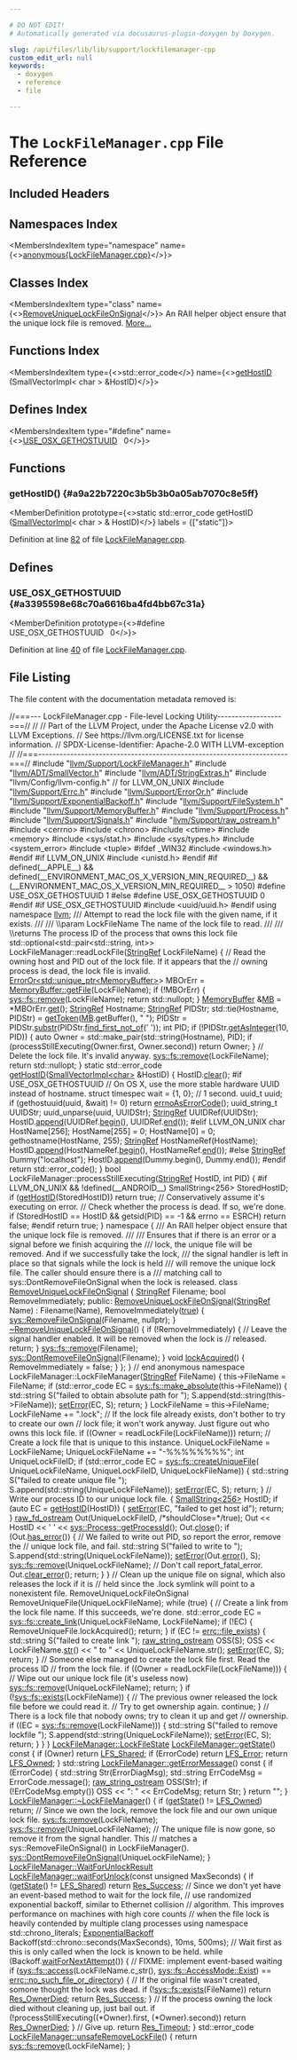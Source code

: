 ```yaml
---

# DO NOT EDIT!
# Automatically generated via docusaurus-plugin-doxygen by Doxygen.

slug: /api/files/lib/lib/support/lockfilemanager-cpp
custom_edit_url: null
keywords:
  - doxygen
  - reference
  - file

---
```





# The `LockFileManager.cpp` File Reference

<DoxygenPage pluginConfig={pluginConfig}>



## Included Headers

<IncludesList>
<IncludesListItem
  filePath="llvm/Support/LockFileManager.h"
  permalink="/docs/api/files/include/include/llvm/include/llvm/support/lockfilemanager-h"
  isLocal="true" />
<IncludesListItem
  filePath="llvm/ADT/SmallVector.h"
  permalink="/docs/api/files/include/include/llvm/include/llvm/adt/smallvector-h"
  isLocal="true" />
<IncludesListItem
  filePath="llvm/ADT/StringExtras.h"
  permalink="/docs/api/files/include/include/llvm/include/llvm/adt/stringextras-h"
  isLocal="true" />
<IncludesListItem
  filePath="llvm/Config/llvm-config.h"
  permalink=""
  isLocal="true" />
<IncludesListItem
  filePath="llvm/Support/Errc.h"
  permalink="/docs/api/files/include/include/llvm/include/llvm/support/errc-h"
  isLocal="true" />
<IncludesListItem
  filePath="llvm/Support/ErrorOr.h"
  permalink="/docs/api/files/include/include/llvm/include/llvm/support/erroror-h"
  isLocal="true" />
<IncludesListItem
  filePath="llvm/Support/ExponentialBackoff.h"
  permalink="/docs/api/files/include/include/llvm/include/llvm/support/exponentialbackoff-h"
  isLocal="true" />
<IncludesListItem
  filePath="llvm/Support/FileSystem.h"
  permalink="/docs/api/files/include/include/llvm/include/llvm/support/filesystem-h"
  isLocal="true" />
<IncludesListItem
  filePath="llvm/Support/MemoryBuffer.h"
  permalink="/docs/api/files/include/include/llvm/include/llvm/support/memorybuffer-h"
  isLocal="true" />
<IncludesListItem
  filePath="llvm/Support/Process.h"
  permalink="/docs/api/files/include/include/llvm/include/llvm/support/process-h"
  isLocal="true" />
<IncludesListItem
  filePath="llvm/Support/Signals.h"
  permalink="/docs/api/files/include/include/llvm/include/llvm/support/signals-h"
  isLocal="true" />
<IncludesListItem
  filePath="llvm/Support/raw_ostream.h"
  permalink="/docs/api/files/include/include/llvm/include/llvm/support/raw-ostream-h"
  isLocal="true" />
<IncludesListItem
  filePath="cerrno"
  permalink=""
  isLocal="false" />
<IncludesListItem
  filePath="chrono"
  permalink=""
  isLocal="false" />
<IncludesListItem
  filePath="ctime"
  permalink=""
  isLocal="false" />
<IncludesListItem
  filePath="memory"
  permalink=""
  isLocal="false" />
<IncludesListItem
  filePath="sys/stat.h"
  permalink=""
  isLocal="false" />
<IncludesListItem
  filePath="sys/types.h"
  permalink=""
  isLocal="false" />
<IncludesListItem
  filePath="system_error"
  permalink=""
  isLocal="false" />
<IncludesListItem
  filePath="tuple"
  permalink=""
  isLocal="false" />
</IncludesList>

## Namespaces Index

<MembersIndex>

<MembersIndexItem
  type="namespace"
  name={<><a href="/docs/api/namespaces/anonymous-lockfilemanager-cpp-">anonymous&#123;LockFileManager.cpp&#125;</a></>}>
</MembersIndexItem>

</MembersIndex>

## Classes Index

<MembersIndex>

<MembersIndexItem
  type="class"
  name={<><a href="/docs/api/classes/anonymous-namespace-lockfilemanager-cpp-/removeuniquelockfileonsignal">RemoveUniqueLockFileOnSignal</a></>}>
An RAII helper object ensure that the unique lock file is removed. <a href="/docs/api/classes/anonymous-namespace-lockfilemanager-cpp-/removeuniquelockfileonsignal/#details">More...</a>
</MembersIndexItem>

</MembersIndex>

## Functions Index

<MembersIndex>

<MembersIndexItem
  type={<>std::error&#95;code</>}
  name={<><a href="#a9a22b7220c3b5b3b0a05ab7070c8e5ff">getHostID</a> (SmallVectorImpl&lt; char &gt; &amp;HostID)</>}>
</MembersIndexItem>

</MembersIndex>

## Defines Index

<MembersIndex>

<MembersIndexItem
  type="#define"
  name={<><a href="#a3395598e68c70a6616ba4fd4bb67c31a">USE&#95;OSX&#95;GETHOSTUUID</a>&nbsp;&nbsp;&nbsp;0</>}>
</MembersIndexItem>

</MembersIndex>


<SectionDefinition>

## Functions

### getHostID() {#a9a22b7220c3b5b3b0a05ab7070c8e5ff}

<MemberDefinition
  prototype={<>static std::error&#95;code getHostID (<a href="/docs/api/classes/llvm/smallvectorimpl">SmallVectorImpl</a>&lt; char &gt; &amp; HostID)</>}
  labels = {["static"]}>

Definition at line <a href="#l00082">82</a> of file <a href="/docs/api/files/lib/lib/support/lockfilemanager-cpp">LockFileManager.cpp</a>.
</MemberDefinition>

</SectionDefinition>

<SectionDefinition>

## Defines

### USE&#95;OSX&#95;GETHOSTUUID {#a3395598e68c70a6616ba4fd4bb67c31a}

<MemberDefinition
  prototype={<>#define USE&#95;OSX&#95;GETHOSTUUID&nbsp;&nbsp;&nbsp;0</>}>

Definition at line <a href="#l00040">40</a> of file <a href="/docs/api/files/lib/lib/support/lockfilemanager-cpp">LockFileManager.cpp</a>.
</MemberDefinition>

</SectionDefinition>

## File Listing

The file content with the documentation metadata removed is:

<ProgramListing>

<Link id="l00001" /><CodeLine lineNumber="1"><span class="doxyHighlightComment">//===--- LockFileManager.cpp - File-level Locking Utility------------------===//</span></CodeLine>
<Link id="l00002" /><CodeLine lineNumber="2"><span class="doxyHighlightComment">//</span></CodeLine>
<Link id="l00003" /><CodeLine lineNumber="3"><span class="doxyHighlightComment">// Part of the LLVM Project, under the Apache License v2.0 with LLVM Exceptions.</span></CodeLine>
<Link id="l00004" /><CodeLine lineNumber="4"><span class="doxyHighlightComment">// See https://llvm.org/LICENSE.txt for license information.</span></CodeLine>
<Link id="l00005" /><CodeLine lineNumber="5"><span class="doxyHighlightComment">// SPDX-License-Identifier: Apache-2.0 WITH LLVM-exception</span></CodeLine>
<Link id="l00006" /><CodeLine lineNumber="6"><span class="doxyHighlightComment">//</span></CodeLine>
<Link id="l00007" /><CodeLine lineNumber="7"><span class="doxyHighlightComment">//===----------------------------------------------------------------------===//</span></CodeLine>
<Link id="l00008" /><CodeLine lineNumber="8"></CodeLine>
<Link id="l00009" /><CodeLine lineNumber="9"><span class="doxyHighlightPreprocessor">#include &quot;<a href="/docs/api/files/include/include/llvm/include/llvm/support/lockfilemanager-h">llvm/Support/LockFileManager.h</a>&quot;</span></CodeLine>
<Link id="l00010" /><CodeLine lineNumber="10"><span class="doxyHighlightPreprocessor">#include &quot;<a href="/docs/api/files/include/include/llvm/include/llvm/adt/smallvector-h">llvm/ADT/SmallVector.h</a>&quot;</span></CodeLine>
<Link id="l00011" /><CodeLine lineNumber="11"><span class="doxyHighlightPreprocessor">#include &quot;<a href="/docs/api/files/include/include/llvm/include/llvm/adt/stringextras-h">llvm/ADT/StringExtras.h</a>&quot;</span></CodeLine>
<Link id="l00012" /><CodeLine lineNumber="12"><span class="doxyHighlightPreprocessor">#include &quot;llvm/Config/llvm-config.h&quot;</span><span class="doxyHighlight"> </span><span class="doxyHighlightComment">// for LLVM&#95;ON&#95;UNIX</span></CodeLine>
<Link id="l00013" /><CodeLine lineNumber="13"><span class="doxyHighlightPreprocessor">#include &quot;<a href="/docs/api/files/include/include/llvm/include/llvm/support/errc-h">llvm/Support/Errc.h</a>&quot;</span></CodeLine>
<Link id="l00014" /><CodeLine lineNumber="14"><span class="doxyHighlightPreprocessor">#include &quot;<a href="/docs/api/files/include/include/llvm/include/llvm/support/erroror-h">llvm/Support/ErrorOr.h</a>&quot;</span></CodeLine>
<Link id="l00015" /><CodeLine lineNumber="15"><span class="doxyHighlightPreprocessor">#include &quot;<a href="/docs/api/files/include/include/llvm/include/llvm/support/exponentialbackoff-h">llvm/Support/ExponentialBackoff.h</a>&quot;</span></CodeLine>
<Link id="l00016" /><CodeLine lineNumber="16"><span class="doxyHighlightPreprocessor">#include &quot;<a href="/docs/api/files/include/include/llvm/include/llvm/support/filesystem-h">llvm/Support/FileSystem.h</a>&quot;</span></CodeLine>
<Link id="l00017" /><CodeLine lineNumber="17"><span class="doxyHighlightPreprocessor">#include &quot;<a href="/docs/api/files/include/include/llvm/include/llvm/support/memorybuffer-h">llvm/Support/MemoryBuffer.h</a>&quot;</span></CodeLine>
<Link id="l00018" /><CodeLine lineNumber="18"><span class="doxyHighlightPreprocessor">#include &quot;<a href="/docs/api/files/include/include/llvm/include/llvm/support/process-h">llvm/Support/Process.h</a>&quot;</span></CodeLine>
<Link id="l00019" /><CodeLine lineNumber="19"><span class="doxyHighlightPreprocessor">#include &quot;<a href="/docs/api/files/include/include/llvm/include/llvm/support/signals-h">llvm/Support/Signals.h</a>&quot;</span></CodeLine>
<Link id="l00020" /><CodeLine lineNumber="20"><span class="doxyHighlightPreprocessor">#include &quot;<a href="/docs/api/files/include/include/llvm/include/llvm/support/raw-ostream-h">llvm/Support/raw&#95;ostream.h</a>&quot;</span></CodeLine>
<Link id="l00021" /><CodeLine lineNumber="21"><span class="doxyHighlightPreprocessor">#include &lt;cerrno&gt;</span></CodeLine>
<Link id="l00022" /><CodeLine lineNumber="22"><span class="doxyHighlightPreprocessor">#include &lt;chrono&gt;</span></CodeLine>
<Link id="l00023" /><CodeLine lineNumber="23"><span class="doxyHighlightPreprocessor">#include &lt;ctime&gt;</span></CodeLine>
<Link id="l00024" /><CodeLine lineNumber="24"><span class="doxyHighlightPreprocessor">#include &lt;memory&gt;</span></CodeLine>
<Link id="l00025" /><CodeLine lineNumber="25"><span class="doxyHighlightPreprocessor">#include &lt;sys/stat.h&gt;</span></CodeLine>
<Link id="l00026" /><CodeLine lineNumber="26"><span class="doxyHighlightPreprocessor">#include &lt;sys/types.h&gt;</span></CodeLine>
<Link id="l00027" /><CodeLine lineNumber="27"><span class="doxyHighlightPreprocessor">#include &lt;system&#95;error&gt;</span></CodeLine>
<Link id="l00028" /><CodeLine lineNumber="28"><span class="doxyHighlightPreprocessor">#include &lt;tuple&gt;</span></CodeLine>
<Link id="l00029" /><CodeLine lineNumber="29"></CodeLine>
<Link id="l00030" /><CodeLine lineNumber="30"><span class="doxyHighlightPreprocessor">#ifdef &#95;WIN32</span></CodeLine>
<Link id="l00031" /><CodeLine lineNumber="31"><span class="doxyHighlightPreprocessor">#include &lt;windows.h&gt;</span></CodeLine>
<Link id="l00032" /><CodeLine lineNumber="32"><span class="doxyHighlightPreprocessor">#endif</span></CodeLine>
<Link id="l00033" /><CodeLine lineNumber="33"><span class="doxyHighlightPreprocessor">#if LLVM&#95;ON&#95;UNIX</span></CodeLine>
<Link id="l00034" /><CodeLine lineNumber="34"><span class="doxyHighlightPreprocessor">#include &lt;unistd.h&gt;</span></CodeLine>
<Link id="l00035" /><CodeLine lineNumber="35"><span class="doxyHighlightPreprocessor">#endif</span></CodeLine>
<Link id="l00036" /><CodeLine lineNumber="36"></CodeLine>
<Link id="l00037" /><CodeLine lineNumber="37"><span class="doxyHighlightPreprocessor">#if defined(&#95;&#95;APPLE&#95;&#95;) &amp;&amp; defined(&#95;&#95;ENVIRONMENT&#95;MAC&#95;OS&#95;X&#95;VERSION&#95;MIN&#95;REQUIRED&#95;&#95;) &amp;&amp; (&#95;&#95;ENVIRONMENT&#95;MAC&#95;OS&#95;X&#95;VERSION&#95;MIN&#95;REQUIRED&#95;&#95; &gt; 1050)</span></CodeLine>
<Link id="l00038" /><CodeLine lineNumber="38"><span class="doxyHighlightPreprocessor">#define USE&#95;OSX&#95;GETHOSTUUID 1</span></CodeLine>
<Link id="l00039" /><CodeLine lineNumber="39"><span class="doxyHighlightPreprocessor">#else</span></CodeLine>
<Link id="l00040" /><CodeLine lineNumber="40" lineLink="#a3395598e68c70a6616ba4fd4bb67c31a"><span class="doxyHighlightPreprocessor">#define USE&#95;OSX&#95;GETHOSTUUID 0</span></CodeLine>
<Link id="l00041" /><CodeLine lineNumber="41"><span class="doxyHighlightPreprocessor">#endif</span></CodeLine>
<Link id="l00042" /><CodeLine lineNumber="42"></CodeLine>
<Link id="l00043" /><CodeLine lineNumber="43"><span class="doxyHighlightPreprocessor">#if USE&#95;OSX&#95;GETHOSTUUID</span></CodeLine>
<Link id="l00044" /><CodeLine lineNumber="44"><span class="doxyHighlightPreprocessor">#include &lt;uuid/uuid.h&gt;</span></CodeLine>
<Link id="l00045" /><CodeLine lineNumber="45"><span class="doxyHighlightPreprocessor">#endif</span></CodeLine>
<Link id="l00046" /><CodeLine lineNumber="46"></CodeLine>
<Link id="l00047" /><CodeLine lineNumber="47"><span class="doxyHighlightKeyword">using namespace </span><span class="doxyHighlight"><a href="/docs/api/namespaces/llvm">llvm</a>;</span></CodeLine>
<Link id="l00048" /><CodeLine lineNumber="48"></CodeLine>
<Link id="l00049" /><CodeLine lineNumber="49"><span class="doxyHighlightComment">/// Attempt to read the lock file with the given name, if it exists.</span></CodeLine>
<Link id="l00050" /><CodeLine lineNumber="50"><span class="doxyHighlightComment">///</span></CodeLine>
<Link id="l00051" /><CodeLine lineNumber="51"><span class="doxyHighlightComment">/// \\param LockFileName The name of the lock file to read.</span></CodeLine>
<Link id="l00052" /><CodeLine lineNumber="52"><span class="doxyHighlightComment">///</span></CodeLine>
<Link id="l00053" /><CodeLine lineNumber="53"><span class="doxyHighlightComment">/// \\returns The process ID of the process that owns this lock file</span></CodeLine>
<Link id="l00054" /><CodeLine lineNumber="54"><span class="doxyHighlight">std::optional&lt;std::pair&lt;std::string, int&gt;&gt;</span></CodeLine>
<Link id="l00055" /><CodeLine lineNumber="55"><span class="doxyHighlight">LockFileManager::readLockFile(<a href="/docs/api/classes/llvm/stringref">StringRef</a> LockFileName) &#123;</span></CodeLine>
<Link id="l00056" /><CodeLine lineNumber="56"><span class="doxyHighlight">  </span><span class="doxyHighlightComment">// Read the owning host and PID out of the lock file. If it appears that the</span></CodeLine>
<Link id="l00057" /><CodeLine lineNumber="57"><span class="doxyHighlight">  </span><span class="doxyHighlightComment">// owning process is dead, the lock file is invalid.</span></CodeLine>
<Link id="l00058" /><CodeLine lineNumber="58"><span class="doxyHighlight">  <a href="/docs/api/classes/llvm/erroror">ErrorOr&lt;std::unique&#95;ptr&lt;MemoryBuffer&gt;</a>&gt; MBOrErr =</span></CodeLine>
<Link id="l00059" /><CodeLine lineNumber="59"><span class="doxyHighlight">      <a href="/docs/api/classes/llvm/memorybuffer/#aa98611beefe78f907beeee7305cc8174">MemoryBuffer::getFile</a>(LockFileName);</span></CodeLine>
<Link id="l00060" /><CodeLine lineNumber="60"><span class="doxyHighlight">  </span><span class="doxyHighlightKeywordFlow">if</span><span class="doxyHighlight"> (!MBOrErr) &#123;</span></CodeLine>
<Link id="l00061" /><CodeLine lineNumber="61"><span class="doxyHighlight">    <a href="/docs/api/namespaces/llvm/sys/fs/#a921e0b01f22f9a37012450f9b5f0ccb7">sys::fs::remove</a>(LockFileName);</span></CodeLine>
<Link id="l00062" /><CodeLine lineNumber="62"><span class="doxyHighlight">    </span><span class="doxyHighlightKeywordFlow">return</span><span class="doxyHighlight"> std::nullopt;</span></CodeLine>
<Link id="l00063" /><CodeLine lineNumber="63"><span class="doxyHighlight">  &#125;</span></CodeLine>
<Link id="l00064" /><CodeLine lineNumber="64"><span class="doxyHighlight">  <a href="/docs/api/classes/llvm/memorybuffer">MemoryBuffer</a> &amp;<a href="/docs/api/classes/mb">MB</a> = &#42;MBOrErr.<a href="/docs/api/classes/llvm/erroror/#a7903f14c3b4fb5b4f9f9fa8b4ee0b4eb">get</a>();</span></CodeLine>
<Link id="l00065" /><CodeLine lineNumber="65"></CodeLine>
<Link id="l00066" /><CodeLine lineNumber="66"><span class="doxyHighlight">  <a href="/docs/api/classes/llvm/stringref">StringRef</a> Hostname;</span></CodeLine>
<Link id="l00067" /><CodeLine lineNumber="67"><span class="doxyHighlight">  <a href="/docs/api/classes/llvm/stringref">StringRef</a> PIDStr;</span></CodeLine>
<Link id="l00068" /><CodeLine lineNumber="68"><span class="doxyHighlight">  std::tie(Hostname, PIDStr) = <a href="/docs/api/namespaces/llvm/#a20237283e8b9e354abec8dc5ab16bd16">getToken</a>(<a href="/docs/api/classes/mb">MB</a>.getBuffer(), </span><span class="doxyHighlightStringLiteral">&quot; &quot;</span><span class="doxyHighlight">);</span></CodeLine>
<Link id="l00069" /><CodeLine lineNumber="69"><span class="doxyHighlight">  PIDStr = PIDStr.<a href="/docs/api/classes/llvm/stringref/#a25f1fd81f2132805676c82ab8ae0c109">substr</a>(PIDStr.<a href="/docs/api/classes/llvm/stringref/#ae851887270f35d2a2670a79b9833d45b">find&#95;first&#95;not&#95;of</a>(</span><span class="doxyHighlightCharLiteral">&#39; &#39;</span><span class="doxyHighlight">));</span></CodeLine>
<Link id="l00070" /><CodeLine lineNumber="70"><span class="doxyHighlight">  </span><span class="doxyHighlightKeywordType">int</span><span class="doxyHighlight"> PID;</span></CodeLine>
<Link id="l00071" /><CodeLine lineNumber="71"><span class="doxyHighlight">  </span><span class="doxyHighlightKeywordFlow">if</span><span class="doxyHighlight"> (!PIDStr.<a href="/docs/api/classes/llvm/stringref/#a1881146f2dcc2ca57c9c5f77f938db9d">getAsInteger</a>(10, PID)) &#123;</span></CodeLine>
<Link id="l00072" /><CodeLine lineNumber="72"><span class="doxyHighlight">    </span><span class="doxyHighlightKeyword">auto</span><span class="doxyHighlight"> Owner = std::make&#95;pair(std::string(Hostname), PID);</span></CodeLine>
<Link id="l00073" /><CodeLine lineNumber="73"><span class="doxyHighlight">    </span><span class="doxyHighlightKeywordFlow">if</span><span class="doxyHighlight"> (processStillExecuting(Owner.first, Owner.second))</span></CodeLine>
<Link id="l00074" /><CodeLine lineNumber="74"><span class="doxyHighlight">      </span><span class="doxyHighlightKeywordFlow">return</span><span class="doxyHighlight"> Owner;</span></CodeLine>
<Link id="l00075" /><CodeLine lineNumber="75"><span class="doxyHighlight">  &#125;</span></CodeLine>
<Link id="l00076" /><CodeLine lineNumber="76"></CodeLine>
<Link id="l00077" /><CodeLine lineNumber="77"><span class="doxyHighlight">  </span><span class="doxyHighlightComment">// Delete the lock file. It&#39;s invalid anyway.</span></CodeLine>
<Link id="l00078" /><CodeLine lineNumber="78"><span class="doxyHighlight">  <a href="/docs/api/namespaces/llvm/sys/fs/#a921e0b01f22f9a37012450f9b5f0ccb7">sys::fs::remove</a>(LockFileName);</span></CodeLine>
<Link id="l00079" /><CodeLine lineNumber="79"><span class="doxyHighlight">  </span><span class="doxyHighlightKeywordFlow">return</span><span class="doxyHighlight"> std::nullopt;</span></CodeLine>
<Link id="l00080" /><CodeLine lineNumber="80"><span class="doxyHighlight">&#125;</span></CodeLine>
<Link id="l00081" /><CodeLine lineNumber="81"></CodeLine>
<Link id="l00082" /><CodeLine lineNumber="82" lineLink="#a9a22b7220c3b5b3b0a05ab7070c8e5ff"><span class="doxyHighlightKeyword">static</span><span class="doxyHighlight"> std::error&#95;code <a href="#a9a22b7220c3b5b3b0a05ab7070c8e5ff">getHostID</a>(<a href="/docs/api/classes/llvm/smallvectorimpl">SmallVectorImpl&lt;char&gt;</a> &amp;HostID) &#123;</span></CodeLine>
<Link id="l00083" /><CodeLine lineNumber="83"><span class="doxyHighlight">  HostID.<a href="/docs/api/classes/llvm/smallvectorimpl/#aac0ea55010b7b1a301e65a0baea057aa">clear</a>();</span></CodeLine>
<Link id="l00084" /><CodeLine lineNumber="84"></CodeLine>
<Link id="l00085" /><CodeLine lineNumber="85"><span class="doxyHighlightPreprocessor">#if USE&#95;OSX&#95;GETHOSTUUID</span></CodeLine>
<Link id="l00086" /><CodeLine lineNumber="86"><span class="doxyHighlight">  </span><span class="doxyHighlightComment">// On OS X, use the more stable hardware UUID instead of hostname.</span></CodeLine>
<Link id="l00087" /><CodeLine lineNumber="87"><span class="doxyHighlight">  </span><span class="doxyHighlightKeyword">struct </span><span class="doxyHighlight">timespec wait = &#123;1, 0&#125;; </span><span class="doxyHighlightComment">// 1 second.</span></CodeLine>
<Link id="l00088" /><CodeLine lineNumber="88"><span class="doxyHighlight">  uuid&#95;t uuid;</span></CodeLine>
<Link id="l00089" /><CodeLine lineNumber="89"><span class="doxyHighlight">  </span><span class="doxyHighlightKeywordFlow">if</span><span class="doxyHighlight"> (gethostuuid(uuid, &amp;wait) != 0)</span></CodeLine>
<Link id="l00090" /><CodeLine lineNumber="90"><span class="doxyHighlight">    </span><span class="doxyHighlightKeywordFlow">return</span><span class="doxyHighlight"> <a href="/docs/api/namespaces/llvm/#ae075c94db10b09d6d5876d32219eaf0d">errnoAsErrorCode</a>();</span></CodeLine>
<Link id="l00091" /><CodeLine lineNumber="91"></CodeLine>
<Link id="l00092" /><CodeLine lineNumber="92"><span class="doxyHighlight">  uuid&#95;string&#95;t UUIDStr;</span></CodeLine>
<Link id="l00093" /><CodeLine lineNumber="93"><span class="doxyHighlight">  uuid&#95;unparse(uuid, UUIDStr);</span></CodeLine>
<Link id="l00094" /><CodeLine lineNumber="94"><span class="doxyHighlight">  <a href="/docs/api/classes/llvm/stringref">StringRef</a> UUIDRef(UUIDStr);</span></CodeLine>
<Link id="l00095" /><CodeLine lineNumber="95"><span class="doxyHighlight">  HostID.<a href="/docs/api/classes/llvm/smallvectorimpl/#a7efd1f0c1206d95e4fe01a9b49a57b82">append</a>(UUIDRef.<a href="/docs/api/classes/llvm/stringref/#a46f643f1eb1939362c7dd79361bcbd0e">begin</a>(), UUIDRef.<a href="/docs/api/classes/llvm/stringref/#a996c7ca3dd6843ba5d55a7c217770270">end</a>());</span></CodeLine>
<Link id="l00096" /><CodeLine lineNumber="96"></CodeLine>
<Link id="l00097" /><CodeLine lineNumber="97"><span class="doxyHighlightPreprocessor">#elif LLVM&#95;ON&#95;UNIX</span></CodeLine>
<Link id="l00098" /><CodeLine lineNumber="98"><span class="doxyHighlight">  </span><span class="doxyHighlightKeywordType">char</span><span class="doxyHighlight"> HostName&#91;256&#93;;</span></CodeLine>
<Link id="l00099" /><CodeLine lineNumber="99"><span class="doxyHighlight">  HostName&#91;255&#93; = 0;</span></CodeLine>
<Link id="l00100" /><CodeLine lineNumber="100"><span class="doxyHighlight">  HostName&#91;0&#93; = 0;</span></CodeLine>
<Link id="l00101" /><CodeLine lineNumber="101"><span class="doxyHighlight">  gethostname(HostName, 255);</span></CodeLine>
<Link id="l00102" /><CodeLine lineNumber="102"><span class="doxyHighlight">  <a href="/docs/api/classes/llvm/stringref">StringRef</a> HostNameRef(HostName);</span></CodeLine>
<Link id="l00103" /><CodeLine lineNumber="103"><span class="doxyHighlight">  HostID.<a href="/docs/api/classes/llvm/smallvectorimpl/#a7efd1f0c1206d95e4fe01a9b49a57b82">append</a>(HostNameRef.<a href="/docs/api/classes/llvm/stringref/#a46f643f1eb1939362c7dd79361bcbd0e">begin</a>(), HostNameRef.<a href="/docs/api/classes/llvm/stringref/#a996c7ca3dd6843ba5d55a7c217770270">end</a>());</span></CodeLine>
<Link id="l00104" /><CodeLine lineNumber="104"></CodeLine>
<Link id="l00105" /><CodeLine lineNumber="105"><span class="doxyHighlightPreprocessor">#else</span></CodeLine>
<Link id="l00106" /><CodeLine lineNumber="106"><span class="doxyHighlight">  <a href="/docs/api/classes/llvm/stringref">StringRef</a> Dummy(</span><span class="doxyHighlightStringLiteral">&quot;localhost&quot;</span><span class="doxyHighlight">);</span></CodeLine>
<Link id="l00107" /><CodeLine lineNumber="107"><span class="doxyHighlight">  HostID.<a href="/docs/api/classes/llvm/smallvectorimpl/#a7efd1f0c1206d95e4fe01a9b49a57b82">append</a>(Dummy.begin(), Dummy.end());</span></CodeLine>
<Link id="l00108" /><CodeLine lineNumber="108"><span class="doxyHighlightPreprocessor">#endif</span></CodeLine>
<Link id="l00109" /><CodeLine lineNumber="109"></CodeLine>
<Link id="l00110" /><CodeLine lineNumber="110"><span class="doxyHighlight">  </span><span class="doxyHighlightKeywordFlow">return</span><span class="doxyHighlight"> std::error&#95;code();</span></CodeLine>
<Link id="l00111" /><CodeLine lineNumber="111"><span class="doxyHighlight">&#125;</span></CodeLine>
<Link id="l00112" /><CodeLine lineNumber="112"></CodeLine>
<Link id="l00113" /><CodeLine lineNumber="113"><span class="doxyHighlightKeywordType">bool</span><span class="doxyHighlight"> LockFileManager::processStillExecuting(<a href="/docs/api/classes/llvm/stringref">StringRef</a> HostID, </span><span class="doxyHighlightKeywordType">int</span><span class="doxyHighlight"> PID) &#123;</span></CodeLine>
<Link id="l00114" /><CodeLine lineNumber="114"><span class="doxyHighlightPreprocessor">#if LLVM&#95;ON&#95;UNIX &amp;&amp; !defined(&#95;&#95;ANDROID&#95;&#95;)</span></CodeLine>
<Link id="l00115" /><CodeLine lineNumber="115"><span class="doxyHighlight">  SmallString&lt;256&gt; StoredHostID;</span></CodeLine>
<Link id="l00116" /><CodeLine lineNumber="116"><span class="doxyHighlight">  </span><span class="doxyHighlightKeywordFlow">if</span><span class="doxyHighlight"> (<a href="#a9a22b7220c3b5b3b0a05ab7070c8e5ff">getHostID</a>(StoredHostID))</span></CodeLine>
<Link id="l00117" /><CodeLine lineNumber="117"><span class="doxyHighlight">    </span><span class="doxyHighlightKeywordFlow">return</span><span class="doxyHighlight"> </span><span class="doxyHighlightKeyword">true</span><span class="doxyHighlight">; </span><span class="doxyHighlightComment">// Conservatively assume it&#39;s executing on error.</span></CodeLine>
<Link id="l00118" /><CodeLine lineNumber="118"></CodeLine>
<Link id="l00119" /><CodeLine lineNumber="119"><span class="doxyHighlight">  </span><span class="doxyHighlightComment">// Check whether the process is dead. If so, we&#39;re done.</span></CodeLine>
<Link id="l00120" /><CodeLine lineNumber="120"><span class="doxyHighlight">  </span><span class="doxyHighlightKeywordFlow">if</span><span class="doxyHighlight"> (StoredHostID == HostID &amp;&amp; getsid(PID) == -1 &amp;&amp; errno == ESRCH)</span></CodeLine>
<Link id="l00121" /><CodeLine lineNumber="121"><span class="doxyHighlight">    </span><span class="doxyHighlightKeywordFlow">return</span><span class="doxyHighlight"> </span><span class="doxyHighlightKeyword">false</span><span class="doxyHighlight">;</span></CodeLine>
<Link id="l00122" /><CodeLine lineNumber="122"><span class="doxyHighlightPreprocessor">#endif</span></CodeLine>
<Link id="l00123" /><CodeLine lineNumber="123"></CodeLine>
<Link id="l00124" /><CodeLine lineNumber="124"><span class="doxyHighlight">  </span><span class="doxyHighlightKeywordFlow">return</span><span class="doxyHighlight"> </span><span class="doxyHighlightKeyword">true</span><span class="doxyHighlight">;</span></CodeLine>
<Link id="l00125" /><CodeLine lineNumber="125"><span class="doxyHighlight">&#125;</span></CodeLine>
<Link id="l00126" /><CodeLine lineNumber="126"></CodeLine>
<Link id="l00127" /><CodeLine lineNumber="127" lineLink="/docs/api/namespaces/anonymous-lockfilemanager-cpp-"><span class="doxyHighlightKeyword">namespace </span><span class="doxyHighlight">&#123;</span></CodeLine>
<Link id="l00128" /><CodeLine lineNumber="128"></CodeLine>
<Link id="l00129" /><CodeLine lineNumber="129"><span class="doxyHighlightComment">/// An RAII helper object ensure that the unique lock file is removed.</span></CodeLine>
<Link id="l00130" /><CodeLine lineNumber="130"><span class="doxyHighlightComment">///</span></CodeLine>
<Link id="l00131" /><CodeLine lineNumber="131"><span class="doxyHighlightComment">/// Ensures that if there is an error or a signal before we finish acquiring the</span></CodeLine>
<Link id="l00132" /><CodeLine lineNumber="132"><span class="doxyHighlightComment">/// lock, the unique file will be removed. And if we successfully take the lock,</span></CodeLine>
<Link id="l00133" /><CodeLine lineNumber="133"><span class="doxyHighlightComment">/// the signal handler is left in place so that signals while the lock is held</span></CodeLine>
<Link id="l00134" /><CodeLine lineNumber="134"><span class="doxyHighlightComment">/// will remove the unique lock file. The caller should ensure there is a</span></CodeLine>
<Link id="l00135" /><CodeLine lineNumber="135"><span class="doxyHighlightComment">/// matching call to sys::DontRemoveFileOnSignal when the lock is released.</span></CodeLine>
<Link id="l00136" /><CodeLine lineNumber="136" lineLink="/docs/api/classes/anonymous-namespace-lockfilemanager-cpp-/removeuniquelockfileonsignal"><span class="doxyHighlightKeyword">class </span><span class="doxyHighlight"><a href="/docs/api/classes/anonymous-namespace-lockfilemanager-cpp-/removeuniquelockfileonsignal/#a2808d6ab8eaca1641b199df415589d0c">RemoveUniqueLockFileOnSignal</a> &#123;</span></CodeLine>
<Link id="l00137" /><CodeLine lineNumber="137"><span class="doxyHighlight">  <a href="/docs/api/classes/llvm/stringref">StringRef</a> Filename;</span></CodeLine>
<Link id="l00138" /><CodeLine lineNumber="138"><span class="doxyHighlight">  </span><span class="doxyHighlightKeywordType">bool</span><span class="doxyHighlight"> RemoveImmediately;</span></CodeLine>
<Link id="l00139" /><CodeLine lineNumber="139"><span class="doxyHighlightKeyword">public</span><span class="doxyHighlight">:</span></CodeLine>
<Link id="l00140" /><CodeLine lineNumber="140" lineLink="/docs/api/classes/anonymous-namespace-lockfilemanager-cpp-/removeuniquelockfileonsignal/#a2808d6ab8eaca1641b199df415589d0c"><span class="doxyHighlight">  <a href="/docs/api/classes/anonymous-namespace-lockfilemanager-cpp-/removeuniquelockfileonsignal/#a2808d6ab8eaca1641b199df415589d0c">RemoveUniqueLockFileOnSignal</a>(<a href="/docs/api/classes/llvm/stringref">StringRef</a> Name)</span></CodeLine>
<Link id="l00141" /><CodeLine lineNumber="141"><span class="doxyHighlight">  : Filename(Name), RemoveImmediately(<a href="/docs/api/files/lib/lib/analysis/basicaliasanalysis-cpp/#af6d5cafbdfc5313e65d990120021a3ec">true</a>) &#123;</span></CodeLine>
<Link id="l00142" /><CodeLine lineNumber="142"><span class="doxyHighlight">    <a href="/docs/api/namespaces/llvm/sys/#aee27cc5336ecd3f21eeda4ad2826b915">sys::RemoveFileOnSignal</a>(Filename, </span><span class="doxyHighlightKeyword">nullptr</span><span class="doxyHighlight">);</span></CodeLine>
<Link id="l00143" /><CodeLine lineNumber="143"><span class="doxyHighlight">  &#125;</span></CodeLine>
<Link id="l00144" /><CodeLine lineNumber="144"></CodeLine>
<Link id="l00145" /><CodeLine lineNumber="145" lineLink="/docs/api/classes/anonymous-namespace-lockfilemanager-cpp-/removeuniquelockfileonsignal/#ae308f9b10240071a475d37002cb34de5"><span class="doxyHighlight">  <a href="/docs/api/classes/anonymous-namespace-lockfilemanager-cpp-/removeuniquelockfileonsignal/#ae308f9b10240071a475d37002cb34de5">~RemoveUniqueLockFileOnSignal</a>() &#123;</span></CodeLine>
<Link id="l00146" /><CodeLine lineNumber="146"><span class="doxyHighlight">    </span><span class="doxyHighlightKeywordFlow">if</span><span class="doxyHighlight"> (!RemoveImmediately) &#123;</span></CodeLine>
<Link id="l00147" /><CodeLine lineNumber="147"><span class="doxyHighlight">      </span><span class="doxyHighlightComment">// Leave the signal handler enabled. It will be removed when the lock is</span></CodeLine>
<Link id="l00148" /><CodeLine lineNumber="148"><span class="doxyHighlight">      </span><span class="doxyHighlightComment">// released.</span></CodeLine>
<Link id="l00149" /><CodeLine lineNumber="149"><span class="doxyHighlight">      </span><span class="doxyHighlightKeywordFlow">return</span><span class="doxyHighlight">;</span></CodeLine>
<Link id="l00150" /><CodeLine lineNumber="150"><span class="doxyHighlight">    &#125;</span></CodeLine>
<Link id="l00151" /><CodeLine lineNumber="151"><span class="doxyHighlight">    <a href="/docs/api/namespaces/llvm/sys/fs/#a921e0b01f22f9a37012450f9b5f0ccb7">sys::fs::remove</a>(Filename);</span></CodeLine>
<Link id="l00152" /><CodeLine lineNumber="152"><span class="doxyHighlight">    <a href="/docs/api/namespaces/llvm/sys/#a7936dae925973eb8b0921c01b70b16d8">sys::DontRemoveFileOnSignal</a>(Filename);</span></CodeLine>
<Link id="l00153" /><CodeLine lineNumber="153"><span class="doxyHighlight">  &#125;</span></CodeLine>
<Link id="l00154" /><CodeLine lineNumber="154"></CodeLine>
<Link id="l00155" /><CodeLine lineNumber="155" lineLink="/docs/api/classes/anonymous-namespace-lockfilemanager-cpp-/removeuniquelockfileonsignal/#a1cf95f4329a34adf4c177588bf62a971"><span class="doxyHighlight">  </span><span class="doxyHighlightKeywordType">void</span><span class="doxyHighlight"> <a href="/docs/api/classes/anonymous-namespace-lockfilemanager-cpp-/removeuniquelockfileonsignal/#a1cf95f4329a34adf4c177588bf62a971">lockAcquired</a>() &#123; RemoveImmediately = </span><span class="doxyHighlightKeyword">false</span><span class="doxyHighlight">; &#125;</span></CodeLine>
<Link id="l00156" /><CodeLine lineNumber="156"><span class="doxyHighlight">&#125;;</span></CodeLine>
<Link id="l00157" /><CodeLine lineNumber="157"></CodeLine>
<Link id="l00158" /><CodeLine lineNumber="158"><span class="doxyHighlight">&#125; </span><span class="doxyHighlightComment">// end anonymous namespace</span></CodeLine>
<Link id="l00159" /><CodeLine lineNumber="159"></CodeLine>
<Link id="l00160" /><CodeLine lineNumber="160" lineLink="/docs/api/classes/llvm/lockfilemanager/#ae09841830258172ba68866f0376898eb"><span class="doxyHighlight">LockFileManager::LockFileManager(<a href="/docs/api/classes/llvm/stringref">StringRef</a> FileName)</span></CodeLine>
<Link id="l00161" /><CodeLine lineNumber="161"><span class="doxyHighlight">&#123;</span></CodeLine>
<Link id="l00162" /><CodeLine lineNumber="162"><span class="doxyHighlight">  this-&gt;FileName = FileName;</span></CodeLine>
<Link id="l00163" /><CodeLine lineNumber="163"><span class="doxyHighlight">  </span><span class="doxyHighlightKeywordFlow">if</span><span class="doxyHighlight"> (std::error&#95;code EC = <a href="/docs/api/namespaces/llvm/sys/fs/#a144ec9dcc77027317d16af9fc5fec1c8">sys::fs::make&#95;absolute</a>(this-&gt;FileName)) &#123;</span></CodeLine>
<Link id="l00164" /><CodeLine lineNumber="164"><span class="doxyHighlight">    std::string S(</span><span class="doxyHighlightStringLiteral">&quot;failed to obtain absolute path for &quot;</span><span class="doxyHighlight">);</span></CodeLine>
<Link id="l00165" /><CodeLine lineNumber="165"><span class="doxyHighlight">    S.append(std::string(this-&gt;FileName));</span></CodeLine>
<Link id="l00166" /><CodeLine lineNumber="166"><span class="doxyHighlight">    <a href="/docs/api/classes/llvm/lockfilemanager/#a5c1d619b63ed612ce3102028fb6940af">setError</a>(EC, S);</span></CodeLine>
<Link id="l00167" /><CodeLine lineNumber="167"><span class="doxyHighlight">    </span><span class="doxyHighlightKeywordFlow">return</span><span class="doxyHighlight">;</span></CodeLine>
<Link id="l00168" /><CodeLine lineNumber="168"><span class="doxyHighlight">  &#125;</span></CodeLine>
<Link id="l00169" /><CodeLine lineNumber="169"><span class="doxyHighlight">  LockFileName = this-&gt;FileName;</span></CodeLine>
<Link id="l00170" /><CodeLine lineNumber="170"><span class="doxyHighlight">  LockFileName += </span><span class="doxyHighlightStringLiteral">&quot;.lock&quot;</span><span class="doxyHighlight">;</span></CodeLine>
<Link id="l00171" /><CodeLine lineNumber="171"></CodeLine>
<Link id="l00172" /><CodeLine lineNumber="172"><span class="doxyHighlight">  </span><span class="doxyHighlightComment">// If the lock file already exists, don&#39;t bother to try to create our own</span></CodeLine>
<Link id="l00173" /><CodeLine lineNumber="173"><span class="doxyHighlight">  </span><span class="doxyHighlightComment">// lock file; it won&#39;t work anyway. Just figure out who owns this lock file.</span></CodeLine>
<Link id="l00174" /><CodeLine lineNumber="174"><span class="doxyHighlight">  </span><span class="doxyHighlightKeywordFlow">if</span><span class="doxyHighlight"> ((Owner = readLockFile(LockFileName)))</span></CodeLine>
<Link id="l00175" /><CodeLine lineNumber="175"><span class="doxyHighlight">    </span><span class="doxyHighlightKeywordFlow">return</span><span class="doxyHighlight">;</span></CodeLine>
<Link id="l00176" /><CodeLine lineNumber="176"></CodeLine>
<Link id="l00177" /><CodeLine lineNumber="177"><span class="doxyHighlight">  </span><span class="doxyHighlightComment">// Create a lock file that is unique to this instance.</span></CodeLine>
<Link id="l00178" /><CodeLine lineNumber="178"><span class="doxyHighlight">  UniqueLockFileName = LockFileName;</span></CodeLine>
<Link id="l00179" /><CodeLine lineNumber="179"><span class="doxyHighlight">  UniqueLockFileName += </span><span class="doxyHighlightStringLiteral">&quot;-%%%%%%%%&quot;</span><span class="doxyHighlight">;</span></CodeLine>
<Link id="l00180" /><CodeLine lineNumber="180"><span class="doxyHighlight">  </span><span class="doxyHighlightKeywordType">int</span><span class="doxyHighlight"> UniqueLockFileID;</span></CodeLine>
<Link id="l00181" /><CodeLine lineNumber="181"><span class="doxyHighlight">  </span><span class="doxyHighlightKeywordFlow">if</span><span class="doxyHighlight"> (std::error&#95;code EC = <a href="/docs/api/namespaces/llvm/sys/fs/#a7efe580e0855b9d68d0b884b79ebf955">sys::fs::createUniqueFile</a>(</span></CodeLine>
<Link id="l00182" /><CodeLine lineNumber="182"><span class="doxyHighlight">          UniqueLockFileName, UniqueLockFileID, UniqueLockFileName)) &#123;</span></CodeLine>
<Link id="l00183" /><CodeLine lineNumber="183"><span class="doxyHighlight">    std::string S(</span><span class="doxyHighlightStringLiteral">&quot;failed to create unique file &quot;</span><span class="doxyHighlight">);</span></CodeLine>
<Link id="l00184" /><CodeLine lineNumber="184"><span class="doxyHighlight">    S.append(std::string(UniqueLockFileName));</span></CodeLine>
<Link id="l00185" /><CodeLine lineNumber="185"><span class="doxyHighlight">    <a href="/docs/api/classes/llvm/lockfilemanager/#a5c1d619b63ed612ce3102028fb6940af">setError</a>(EC, S);</span></CodeLine>
<Link id="l00186" /><CodeLine lineNumber="186"><span class="doxyHighlight">    </span><span class="doxyHighlightKeywordFlow">return</span><span class="doxyHighlight">;</span></CodeLine>
<Link id="l00187" /><CodeLine lineNumber="187"><span class="doxyHighlight">  &#125;</span></CodeLine>
<Link id="l00188" /><CodeLine lineNumber="188"></CodeLine>
<Link id="l00189" /><CodeLine lineNumber="189"><span class="doxyHighlight">  </span><span class="doxyHighlightComment">// Write our process ID to our unique lock file.</span></CodeLine>
<Link id="l00190" /><CodeLine lineNumber="190"><span class="doxyHighlight">  &#123;</span></CodeLine>
<Link id="l00191" /><CodeLine lineNumber="191"><span class="doxyHighlight">    <a href="/docs/api/classes/llvm/smallstring">SmallString&lt;256&gt;</a> HostID;</span></CodeLine>
<Link id="l00192" /><CodeLine lineNumber="192"><span class="doxyHighlight">    </span><span class="doxyHighlightKeywordFlow">if</span><span class="doxyHighlight"> (</span><span class="doxyHighlightKeyword">auto</span><span class="doxyHighlight"> EC = <a href="#a9a22b7220c3b5b3b0a05ab7070c8e5ff">getHostID</a>(HostID)) &#123;</span></CodeLine>
<Link id="l00193" /><CodeLine lineNumber="193"><span class="doxyHighlight">      <a href="/docs/api/classes/llvm/lockfilemanager/#a5c1d619b63ed612ce3102028fb6940af">setError</a>(EC, </span><span class="doxyHighlightStringLiteral">&quot;failed to get host id&quot;</span><span class="doxyHighlight">);</span></CodeLine>
<Link id="l00194" /><CodeLine lineNumber="194"><span class="doxyHighlight">      </span><span class="doxyHighlightKeywordFlow">return</span><span class="doxyHighlight">;</span></CodeLine>
<Link id="l00195" /><CodeLine lineNumber="195"><span class="doxyHighlight">    &#125;</span></CodeLine>
<Link id="l00196" /><CodeLine lineNumber="196"></CodeLine>
<Link id="l00197" /><CodeLine lineNumber="197"><span class="doxyHighlight">    <a href="/docs/api/classes/llvm/raw-fd-ostream">raw&#95;fd&#95;ostream</a> Out(UniqueLockFileID, </span><span class="doxyHighlightComment">/&#42;shouldClose=&#42;/</span><span class="doxyHighlightKeyword">true</span><span class="doxyHighlight">);</span></CodeLine>
<Link id="l00198" /><CodeLine lineNumber="198"><span class="doxyHighlight">    Out &lt;&lt; HostID &lt;&lt; </span><span class="doxyHighlightCharLiteral">&#39; &#39;</span><span class="doxyHighlight"> &lt;&lt; <a href="/docs/api/classes/llvm/sys/process/#afee014293ce837f92658166fc36a2d15">sys::Process::getProcessId</a>();</span></CodeLine>
<Link id="l00199" /><CodeLine lineNumber="199"><span class="doxyHighlight">    Out.<a href="/docs/api/classes/llvm/raw-fd-ostream/#a293545f9b5864a8e1b33e57becbc5b3a">close</a>();</span></CodeLine>
<Link id="l00200" /><CodeLine lineNumber="200"></CodeLine>
<Link id="l00201" /><CodeLine lineNumber="201"><span class="doxyHighlight">    </span><span class="doxyHighlightKeywordFlow">if</span><span class="doxyHighlight"> (Out.<a href="/docs/api/classes/llvm/raw-fd-ostream/#a0d5a564fb5459ab9ce6e56401786542b">has&#95;error</a>()) &#123;</span></CodeLine>
<Link id="l00202" /><CodeLine lineNumber="202"><span class="doxyHighlight">      </span><span class="doxyHighlightComment">// We failed to write out PID, so report the error, remove the</span></CodeLine>
<Link id="l00203" /><CodeLine lineNumber="203"><span class="doxyHighlight">      </span><span class="doxyHighlightComment">// unique lock file, and fail.</span></CodeLine>
<Link id="l00204" /><CodeLine lineNumber="204"><span class="doxyHighlight">      std::string S(</span><span class="doxyHighlightStringLiteral">&quot;failed to write to &quot;</span><span class="doxyHighlight">);</span></CodeLine>
<Link id="l00205" /><CodeLine lineNumber="205"><span class="doxyHighlight">      S.append(std::string(UniqueLockFileName));</span></CodeLine>
<Link id="l00206" /><CodeLine lineNumber="206"><span class="doxyHighlight">      <a href="/docs/api/classes/llvm/lockfilemanager/#a5c1d619b63ed612ce3102028fb6940af">setError</a>(Out.<a href="/docs/api/classes/llvm/raw-fd-ostream/#a215c95ed69aa5b5756dd9c0f1b1de410">error</a>(), S);</span></CodeLine>
<Link id="l00207" /><CodeLine lineNumber="207"><span class="doxyHighlight">      <a href="/docs/api/namespaces/llvm/sys/fs/#a921e0b01f22f9a37012450f9b5f0ccb7">sys::fs::remove</a>(UniqueLockFileName);</span></CodeLine>
<Link id="l00208" /><CodeLine lineNumber="208"><span class="doxyHighlight">      </span><span class="doxyHighlightComment">// Don&#39;t call report&#95;fatal&#95;error.</span></CodeLine>
<Link id="l00209" /><CodeLine lineNumber="209"><span class="doxyHighlight">      Out.<a href="/docs/api/classes/llvm/raw-fd-ostream/#a7b4fefe70f73556669fd513ed9d0fae4">clear&#95;error</a>();</span></CodeLine>
<Link id="l00210" /><CodeLine lineNumber="210"><span class="doxyHighlight">      </span><span class="doxyHighlightKeywordFlow">return</span><span class="doxyHighlight">;</span></CodeLine>
<Link id="l00211" /><CodeLine lineNumber="211"><span class="doxyHighlight">    &#125;</span></CodeLine>
<Link id="l00212" /><CodeLine lineNumber="212"><span class="doxyHighlight">  &#125;</span></CodeLine>
<Link id="l00213" /><CodeLine lineNumber="213"></CodeLine>
<Link id="l00214" /><CodeLine lineNumber="214"><span class="doxyHighlight">  </span><span class="doxyHighlightComment">// Clean up the unique file on signal, which also releases the lock if it is</span></CodeLine>
<Link id="l00215" /><CodeLine lineNumber="215"><span class="doxyHighlight">  </span><span class="doxyHighlightComment">// held since the .lock symlink will point to a nonexistent file.</span></CodeLine>
<Link id="l00216" /><CodeLine lineNumber="216"><span class="doxyHighlight">  RemoveUniqueLockFileOnSignal RemoveUniqueFile(UniqueLockFileName);</span></CodeLine>
<Link id="l00217" /><CodeLine lineNumber="217"></CodeLine>
<Link id="l00218" /><CodeLine lineNumber="218"><span class="doxyHighlight">  </span><span class="doxyHighlightKeywordFlow">while</span><span class="doxyHighlight"> (</span><span class="doxyHighlightKeyword">true</span><span class="doxyHighlight">) &#123;</span></CodeLine>
<Link id="l00219" /><CodeLine lineNumber="219"><span class="doxyHighlight">    </span><span class="doxyHighlightComment">// Create a link from the lock file name. If this succeeds, we&#39;re done.</span></CodeLine>
<Link id="l00220" /><CodeLine lineNumber="220"><span class="doxyHighlight">    std::error&#95;code EC =</span></CodeLine>
<Link id="l00221" /><CodeLine lineNumber="221"><span class="doxyHighlight">        <a href="/docs/api/namespaces/llvm/sys/fs/#a104eea5a51402274ef2499a3ee6c64b8">sys::fs::create&#95;link</a>(UniqueLockFileName, LockFileName);</span></CodeLine>
<Link id="l00222" /><CodeLine lineNumber="222"><span class="doxyHighlight">    </span><span class="doxyHighlightKeywordFlow">if</span><span class="doxyHighlight"> (!EC) &#123;</span></CodeLine>
<Link id="l00223" /><CodeLine lineNumber="223"><span class="doxyHighlight">      RemoveUniqueFile.lockAcquired();</span></CodeLine>
<Link id="l00224" /><CodeLine lineNumber="224"><span class="doxyHighlight">      </span><span class="doxyHighlightKeywordFlow">return</span><span class="doxyHighlight">;</span></CodeLine>
<Link id="l00225" /><CodeLine lineNumber="225"><span class="doxyHighlight">    &#125;</span></CodeLine>
<Link id="l00226" /><CodeLine lineNumber="226"></CodeLine>
<Link id="l00227" /><CodeLine lineNumber="227"><span class="doxyHighlight">    </span><span class="doxyHighlightKeywordFlow">if</span><span class="doxyHighlight"> (EC != <a href="/docs/api/namespaces/llvm/#a59739a4f15fb2ec57a6b7fcfe938546ba41edf636e3c7b59f797348fc58472258">errc::file&#95;exists</a>) &#123;</span></CodeLine>
<Link id="l00228" /><CodeLine lineNumber="228"><span class="doxyHighlight">      std::string S(</span><span class="doxyHighlightStringLiteral">&quot;failed to create link &quot;</span><span class="doxyHighlight">);</span></CodeLine>
<Link id="l00229" /><CodeLine lineNumber="229"><span class="doxyHighlight">      <a href="/docs/api/classes/llvm/raw-string-ostream">raw&#95;string&#95;ostream</a> OSS(S);</span></CodeLine>
<Link id="l00230" /><CodeLine lineNumber="230"><span class="doxyHighlight">      OSS &lt;&lt; LockFileName.<a href="/docs/api/classes/llvm/raw-string-ostream/#a6732e8d3ff8100a662ce73634840b990">str</a>() &lt;&lt; </span><span class="doxyHighlightStringLiteral">&quot; to &quot;</span><span class="doxyHighlight"> &lt;&lt; UniqueLockFileName.str();</span></CodeLine>
<Link id="l00231" /><CodeLine lineNumber="231"><span class="doxyHighlight">      <a href="/docs/api/classes/llvm/lockfilemanager/#a5c1d619b63ed612ce3102028fb6940af">setError</a>(EC, S);</span></CodeLine>
<Link id="l00232" /><CodeLine lineNumber="232"><span class="doxyHighlight">      </span><span class="doxyHighlightKeywordFlow">return</span><span class="doxyHighlight">;</span></CodeLine>
<Link id="l00233" /><CodeLine lineNumber="233"><span class="doxyHighlight">    &#125;</span></CodeLine>
<Link id="l00234" /><CodeLine lineNumber="234"></CodeLine>
<Link id="l00235" /><CodeLine lineNumber="235"><span class="doxyHighlight">    </span><span class="doxyHighlightComment">// Someone else managed to create the lock file first. Read the process ID</span></CodeLine>
<Link id="l00236" /><CodeLine lineNumber="236"><span class="doxyHighlight">    </span><span class="doxyHighlightComment">// from the lock file.</span></CodeLine>
<Link id="l00237" /><CodeLine lineNumber="237"><span class="doxyHighlight">    </span><span class="doxyHighlightKeywordFlow">if</span><span class="doxyHighlight"> ((Owner = readLockFile(LockFileName))) &#123;</span></CodeLine>
<Link id="l00238" /><CodeLine lineNumber="238"><span class="doxyHighlight">      </span><span class="doxyHighlightComment">// Wipe out our unique lock file (it&#39;s useless now)</span></CodeLine>
<Link id="l00239" /><CodeLine lineNumber="239"><span class="doxyHighlight">      <a href="/docs/api/namespaces/llvm/sys/fs/#a921e0b01f22f9a37012450f9b5f0ccb7">sys::fs::remove</a>(UniqueLockFileName);</span></CodeLine>
<Link id="l00240" /><CodeLine lineNumber="240"><span class="doxyHighlight">      </span><span class="doxyHighlightKeywordFlow">return</span><span class="doxyHighlight">;</span></CodeLine>
<Link id="l00241" /><CodeLine lineNumber="241"><span class="doxyHighlight">    &#125;</span></CodeLine>
<Link id="l00242" /><CodeLine lineNumber="242"></CodeLine>
<Link id="l00243" /><CodeLine lineNumber="243"><span class="doxyHighlight">    </span><span class="doxyHighlightKeywordFlow">if</span><span class="doxyHighlight"> (!<a href="/docs/api/namespaces/llvm/sys/fs/#a645a607ffcccb12f16a5736db991e7d9">sys::fs::exists</a>(LockFileName)) &#123;</span></CodeLine>
<Link id="l00244" /><CodeLine lineNumber="244"><span class="doxyHighlight">      </span><span class="doxyHighlightComment">// The previous owner released the lock file before we could read it.</span></CodeLine>
<Link id="l00245" /><CodeLine lineNumber="245"><span class="doxyHighlight">      </span><span class="doxyHighlightComment">// Try to get ownership again.</span></CodeLine>
<Link id="l00246" /><CodeLine lineNumber="246"><span class="doxyHighlight">      </span><span class="doxyHighlightKeywordFlow">continue</span><span class="doxyHighlight">;</span></CodeLine>
<Link id="l00247" /><CodeLine lineNumber="247"><span class="doxyHighlight">    &#125;</span></CodeLine>
<Link id="l00248" /><CodeLine lineNumber="248"></CodeLine>
<Link id="l00249" /><CodeLine lineNumber="249"><span class="doxyHighlight">    </span><span class="doxyHighlightComment">// There is a lock file that nobody owns; try to clean it up and get</span></CodeLine>
<Link id="l00250" /><CodeLine lineNumber="250"><span class="doxyHighlight">    </span><span class="doxyHighlightComment">// ownership.</span></CodeLine>
<Link id="l00251" /><CodeLine lineNumber="251"><span class="doxyHighlight">    </span><span class="doxyHighlightKeywordFlow">if</span><span class="doxyHighlight"> ((EC = <a href="/docs/api/namespaces/llvm/sys/fs/#a921e0b01f22f9a37012450f9b5f0ccb7">sys::fs::remove</a>(LockFileName))) &#123;</span></CodeLine>
<Link id="l00252" /><CodeLine lineNumber="252"><span class="doxyHighlight">      std::string S(</span><span class="doxyHighlightStringLiteral">&quot;failed to remove lockfile &quot;</span><span class="doxyHighlight">);</span></CodeLine>
<Link id="l00253" /><CodeLine lineNumber="253"><span class="doxyHighlight">      S.append(std::string(UniqueLockFileName));</span></CodeLine>
<Link id="l00254" /><CodeLine lineNumber="254"><span class="doxyHighlight">      <a href="/docs/api/classes/llvm/lockfilemanager/#a5c1d619b63ed612ce3102028fb6940af">setError</a>(EC, S);</span></CodeLine>
<Link id="l00255" /><CodeLine lineNumber="255"><span class="doxyHighlight">      </span><span class="doxyHighlightKeywordFlow">return</span><span class="doxyHighlight">;</span></CodeLine>
<Link id="l00256" /><CodeLine lineNumber="256"><span class="doxyHighlight">    &#125;</span></CodeLine>
<Link id="l00257" /><CodeLine lineNumber="257"><span class="doxyHighlight">  &#125;</span></CodeLine>
<Link id="l00258" /><CodeLine lineNumber="258"><span class="doxyHighlight">&#125;</span></CodeLine>
<Link id="l00259" /><CodeLine lineNumber="259"></CodeLine>
<Link id="l00260" /><CodeLine lineNumber="260" lineLink="/docs/api/classes/llvm/lockfilemanager/#ae2a81443bc8265b761544ed8d58cd391"><span class="doxyHighlight"><a href="/docs/api/classes/llvm/lockfilemanager/#a1fcefc1a8c747197b9ee8b5e99d732fc">LockFileManager::LockFileState</a> <a href="/docs/api/classes/llvm/lockfilemanager/#ae2a81443bc8265b761544ed8d58cd391">LockFileManager::getState</a>()</span><span class="doxyHighlightKeyword"> const </span><span class="doxyHighlight">&#123;</span></CodeLine>
<Link id="l00261" /><CodeLine lineNumber="261"><span class="doxyHighlight">  </span><span class="doxyHighlightKeywordFlow">if</span><span class="doxyHighlight"> (Owner)</span></CodeLine>
<Link id="l00262" /><CodeLine lineNumber="262"><span class="doxyHighlight">    </span><span class="doxyHighlightKeywordFlow">return</span><span class="doxyHighlight"> <a href="/docs/api/classes/llvm/lockfilemanager/#a1fcefc1a8c747197b9ee8b5e99d732fcabfd64c399ca341b115a17cf25bf161a2">LFS&#95;Shared</a>;</span></CodeLine>
<Link id="l00263" /><CodeLine lineNumber="263"></CodeLine>
<Link id="l00264" /><CodeLine lineNumber="264"><span class="doxyHighlight">  </span><span class="doxyHighlightKeywordFlow">if</span><span class="doxyHighlight"> (ErrorCode)</span></CodeLine>
<Link id="l00265" /><CodeLine lineNumber="265"><span class="doxyHighlight">    </span><span class="doxyHighlightKeywordFlow">return</span><span class="doxyHighlight"> <a href="/docs/api/classes/llvm/lockfilemanager/#a1fcefc1a8c747197b9ee8b5e99d732fca5efdb4b665559526df56fb2634198440">LFS&#95;Error</a>;</span></CodeLine>
<Link id="l00266" /><CodeLine lineNumber="266"></CodeLine>
<Link id="l00267" /><CodeLine lineNumber="267"><span class="doxyHighlight">  </span><span class="doxyHighlightKeywordFlow">return</span><span class="doxyHighlight"> <a href="/docs/api/classes/llvm/lockfilemanager/#a1fcefc1a8c747197b9ee8b5e99d732fca78582d1ab0d9e0abbed2abbea232f529">LFS&#95;Owned</a>;</span></CodeLine>
<Link id="l00268" /><CodeLine lineNumber="268"><span class="doxyHighlight">&#125;</span></CodeLine>
<Link id="l00269" /><CodeLine lineNumber="269"></CodeLine>
<Link id="l00270" /><CodeLine lineNumber="270" lineLink="/docs/api/classes/llvm/lockfilemanager/#a304e4ca0ae264c754c47af07ef4cfaa6"><span class="doxyHighlight">std::string <a href="/docs/api/classes/llvm/lockfilemanager/#a304e4ca0ae264c754c47af07ef4cfaa6">LockFileManager::getErrorMessage</a>()</span><span class="doxyHighlightKeyword"> const </span><span class="doxyHighlight">&#123;</span></CodeLine>
<Link id="l00271" /><CodeLine lineNumber="271"><span class="doxyHighlight">  </span><span class="doxyHighlightKeywordFlow">if</span><span class="doxyHighlight"> (ErrorCode) &#123;</span></CodeLine>
<Link id="l00272" /><CodeLine lineNumber="272"><span class="doxyHighlight">    std::string Str(ErrorDiagMsg);</span></CodeLine>
<Link id="l00273" /><CodeLine lineNumber="273"><span class="doxyHighlight">    std::string ErrCodeMsg = ErrorCode.message();</span></CodeLine>
<Link id="l00274" /><CodeLine lineNumber="274"><span class="doxyHighlight">    <a href="/docs/api/classes/llvm/raw-string-ostream">raw&#95;string&#95;ostream</a> OSS(Str);</span></CodeLine>
<Link id="l00275" /><CodeLine lineNumber="275"><span class="doxyHighlight">    </span><span class="doxyHighlightKeywordFlow">if</span><span class="doxyHighlight"> (!ErrCodeMsg.empty())</span></CodeLine>
<Link id="l00276" /><CodeLine lineNumber="276"><span class="doxyHighlight">      OSS &lt;&lt; </span><span class="doxyHighlightStringLiteral">&quot;: &quot;</span><span class="doxyHighlight"> &lt;&lt; ErrCodeMsg;</span></CodeLine>
<Link id="l00277" /><CodeLine lineNumber="277"><span class="doxyHighlight">    </span><span class="doxyHighlightKeywordFlow">return</span><span class="doxyHighlight"> Str;</span></CodeLine>
<Link id="l00278" /><CodeLine lineNumber="278"><span class="doxyHighlight">  &#125;</span></CodeLine>
<Link id="l00279" /><CodeLine lineNumber="279"><span class="doxyHighlight">  </span><span class="doxyHighlightKeywordFlow">return</span><span class="doxyHighlight"> </span><span class="doxyHighlightStringLiteral">&quot;&quot;</span><span class="doxyHighlight">;</span></CodeLine>
<Link id="l00280" /><CodeLine lineNumber="280"><span class="doxyHighlight">&#125;</span></CodeLine>
<Link id="l00281" /><CodeLine lineNumber="281"></CodeLine>
<Link id="l00282" /><CodeLine lineNumber="282" lineLink="/docs/api/classes/llvm/lockfilemanager/#a12291e21b11c09c114c05a7225bb0812"><span class="doxyHighlight"><a href="/docs/api/classes/llvm/lockfilemanager/#a12291e21b11c09c114c05a7225bb0812">LockFileManager::~LockFileManager</a>() &#123;</span></CodeLine>
<Link id="l00283" /><CodeLine lineNumber="283"><span class="doxyHighlight">  </span><span class="doxyHighlightKeywordFlow">if</span><span class="doxyHighlight"> (<a href="/docs/api/classes/llvm/lockfilemanager/#ae2a81443bc8265b761544ed8d58cd391">getState</a>() != <a href="/docs/api/classes/llvm/lockfilemanager/#a1fcefc1a8c747197b9ee8b5e99d732fca78582d1ab0d9e0abbed2abbea232f529">LFS&#95;Owned</a>)</span></CodeLine>
<Link id="l00284" /><CodeLine lineNumber="284"><span class="doxyHighlight">    </span><span class="doxyHighlightKeywordFlow">return</span><span class="doxyHighlight">;</span></CodeLine>
<Link id="l00285" /><CodeLine lineNumber="285"></CodeLine>
<Link id="l00286" /><CodeLine lineNumber="286"><span class="doxyHighlight">  </span><span class="doxyHighlightComment">// Since we own the lock, remove the lock file and our own unique lock file.</span></CodeLine>
<Link id="l00287" /><CodeLine lineNumber="287"><span class="doxyHighlight">  <a href="/docs/api/namespaces/llvm/sys/fs/#a921e0b01f22f9a37012450f9b5f0ccb7">sys::fs::remove</a>(LockFileName);</span></CodeLine>
<Link id="l00288" /><CodeLine lineNumber="288"><span class="doxyHighlight">  <a href="/docs/api/namespaces/llvm/sys/fs/#a921e0b01f22f9a37012450f9b5f0ccb7">sys::fs::remove</a>(UniqueLockFileName);</span></CodeLine>
<Link id="l00289" /><CodeLine lineNumber="289"><span class="doxyHighlight">  </span><span class="doxyHighlightComment">// The unique file is now gone, so remove it from the signal handler. This</span></CodeLine>
<Link id="l00290" /><CodeLine lineNumber="290"><span class="doxyHighlight">  </span><span class="doxyHighlightComment">// matches a sys::RemoveFileOnSignal() in LockFileManager().</span></CodeLine>
<Link id="l00291" /><CodeLine lineNumber="291"><span class="doxyHighlight">  <a href="/docs/api/namespaces/llvm/sys/#a7936dae925973eb8b0921c01b70b16d8">sys::DontRemoveFileOnSignal</a>(UniqueLockFileName);</span></CodeLine>
<Link id="l00292" /><CodeLine lineNumber="292"><span class="doxyHighlight">&#125;</span></CodeLine>
<Link id="l00293" /><CodeLine lineNumber="293"></CodeLine>
<Link id="l00294" /><CodeLine lineNumber="294"><span class="doxyHighlight"><a href="/docs/api/classes/llvm/lockfilemanager/#a9973b06ec4b8e2f93a9308b85c1b8b30">LockFileManager::WaitForUnlockResult</a></span></CodeLine>
<Link id="l00295" /><CodeLine lineNumber="295" lineLink="/docs/api/classes/llvm/lockfilemanager/#a8a975a4bfeea746f3269211bd72a02e2"><span class="doxyHighlight"><a href="/docs/api/classes/llvm/lockfilemanager/#a8a975a4bfeea746f3269211bd72a02e2">LockFileManager::waitForUnlock</a>(</span><span class="doxyHighlightKeyword">const</span><span class="doxyHighlight"> </span><span class="doxyHighlightKeywordType">unsigned</span><span class="doxyHighlight"> MaxSeconds) &#123;</span></CodeLine>
<Link id="l00296" /><CodeLine lineNumber="296"><span class="doxyHighlight">  </span><span class="doxyHighlightKeywordFlow">if</span><span class="doxyHighlight"> (<a href="/docs/api/classes/llvm/lockfilemanager/#ae2a81443bc8265b761544ed8d58cd391">getState</a>() != <a href="/docs/api/classes/llvm/lockfilemanager/#a1fcefc1a8c747197b9ee8b5e99d732fcabfd64c399ca341b115a17cf25bf161a2">LFS&#95;Shared</a>)</span></CodeLine>
<Link id="l00297" /><CodeLine lineNumber="297"><span class="doxyHighlight">    </span><span class="doxyHighlightKeywordFlow">return</span><span class="doxyHighlight"> <a href="/docs/api/classes/llvm/lockfilemanager/#a9973b06ec4b8e2f93a9308b85c1b8b30a213a07aec4e7e7d016b3bd594daf9cc5">Res&#95;Success</a>;</span></CodeLine>
<Link id="l00298" /><CodeLine lineNumber="298"></CodeLine>
<Link id="l00299" /><CodeLine lineNumber="299"><span class="doxyHighlight">  </span><span class="doxyHighlightComment">// Since we don&#39;t yet have an event-based method to wait for the lock file,</span></CodeLine>
<Link id="l00300" /><CodeLine lineNumber="300"><span class="doxyHighlight">  </span><span class="doxyHighlightComment">// use randomized exponential backoff, similar to Ethernet collision</span></CodeLine>
<Link id="l00301" /><CodeLine lineNumber="301"><span class="doxyHighlight">  </span><span class="doxyHighlightComment">// algorithm. This improves performance on machines with high core counts</span></CodeLine>
<Link id="l00302" /><CodeLine lineNumber="302"><span class="doxyHighlight">  </span><span class="doxyHighlightComment">// when the file lock is heavily contended by multiple clang processes</span></CodeLine>
<Link id="l00303" /><CodeLine lineNumber="303"><span class="doxyHighlight">  </span><span class="doxyHighlightKeyword">using namespace </span><span class="doxyHighlight">std::chrono&#95;literals;</span></CodeLine>
<Link id="l00304" /><CodeLine lineNumber="304"><span class="doxyHighlight">  <a href="/docs/api/classes/llvm/exponentialbackoff">ExponentialBackoff</a> Backoff(std::chrono::seconds(MaxSeconds), 10ms, 500ms);</span></CodeLine>
<Link id="l00305" /><CodeLine lineNumber="305"></CodeLine>
<Link id="l00306" /><CodeLine lineNumber="306"><span class="doxyHighlight">  </span><span class="doxyHighlightComment">// Wait first as this is only called when the lock is known to be held.</span></CodeLine>
<Link id="l00307" /><CodeLine lineNumber="307"><span class="doxyHighlight">  </span><span class="doxyHighlightKeywordFlow">while</span><span class="doxyHighlight"> (Backoff.<a href="/docs/api/classes/llvm/exponentialbackoff/#a2e8404047337057e4fff7e416f28ce3b">waitForNextAttempt</a>()) &#123;</span></CodeLine>
<Link id="l00308" /><CodeLine lineNumber="308"><span class="doxyHighlight">    </span><span class="doxyHighlightComment">// FIXME: implement event-based waiting</span></CodeLine>
<Link id="l00309" /><CodeLine lineNumber="309"><span class="doxyHighlight">    </span><span class="doxyHighlightKeywordFlow">if</span><span class="doxyHighlight"> (<a href="/docs/api/namespaces/llvm/sys/fs/#a592297dd80c13e993380e2bf972721ac">sys::fs::access</a>(LockFileName.c&#95;str(), <a href="/docs/api/namespaces/llvm/sys/fs/#ab3cde71d019a4b19046fa286973656ebadd7f7c3323353f547eb98a8efba37ed0">sys::fs::AccessMode::Exist</a>) ==</span></CodeLine>
<Link id="l00310" /><CodeLine lineNumber="310"><span class="doxyHighlight">        <a href="/docs/api/namespaces/llvm/#a59739a4f15fb2ec57a6b7fcfe938546ba2e70fc89b08f26fa3fc77694c91e8f7a">errc::no&#95;such&#95;file&#95;or&#95;directory</a>) &#123;</span></CodeLine>
<Link id="l00311" /><CodeLine lineNumber="311"><span class="doxyHighlight">      </span><span class="doxyHighlightComment">// If the original file wasn&#39;t created, somone thought the lock was dead.</span></CodeLine>
<Link id="l00312" /><CodeLine lineNumber="312"><span class="doxyHighlight">      </span><span class="doxyHighlightKeywordFlow">if</span><span class="doxyHighlight"> (!<a href="/docs/api/namespaces/llvm/sys/fs/#a645a607ffcccb12f16a5736db991e7d9">sys::fs::exists</a>(FileName))</span></CodeLine>
<Link id="l00313" /><CodeLine lineNumber="313"><span class="doxyHighlight">        </span><span class="doxyHighlightKeywordFlow">return</span><span class="doxyHighlight"> <a href="/docs/api/classes/llvm/lockfilemanager/#a9973b06ec4b8e2f93a9308b85c1b8b30ae933c5a1f2e505b61d59df1e3937adef">Res&#95;OwnerDied</a>;</span></CodeLine>
<Link id="l00314" /><CodeLine lineNumber="314"><span class="doxyHighlight">      </span><span class="doxyHighlightKeywordFlow">return</span><span class="doxyHighlight"> <a href="/docs/api/classes/llvm/lockfilemanager/#a9973b06ec4b8e2f93a9308b85c1b8b30a213a07aec4e7e7d016b3bd594daf9cc5">Res&#95;Success</a>;</span></CodeLine>
<Link id="l00315" /><CodeLine lineNumber="315"><span class="doxyHighlight">    &#125;</span></CodeLine>
<Link id="l00316" /><CodeLine lineNumber="316"></CodeLine>
<Link id="l00317" /><CodeLine lineNumber="317"><span class="doxyHighlight">    </span><span class="doxyHighlightComment">// If the process owning the lock died without cleaning up, just bail out.</span></CodeLine>
<Link id="l00318" /><CodeLine lineNumber="318"><span class="doxyHighlight">    </span><span class="doxyHighlightKeywordFlow">if</span><span class="doxyHighlight"> (!processStillExecuting((&#42;Owner).first, (&#42;Owner).second))</span></CodeLine>
<Link id="l00319" /><CodeLine lineNumber="319"><span class="doxyHighlight">      </span><span class="doxyHighlightKeywordFlow">return</span><span class="doxyHighlight"> <a href="/docs/api/classes/llvm/lockfilemanager/#a9973b06ec4b8e2f93a9308b85c1b8b30ae933c5a1f2e505b61d59df1e3937adef">Res&#95;OwnerDied</a>;</span></CodeLine>
<Link id="l00320" /><CodeLine lineNumber="320"><span class="doxyHighlight">  &#125;</span></CodeLine>
<Link id="l00321" /><CodeLine lineNumber="321"></CodeLine>
<Link id="l00322" /><CodeLine lineNumber="322"><span class="doxyHighlight">  </span><span class="doxyHighlightComment">// Give up.</span></CodeLine>
<Link id="l00323" /><CodeLine lineNumber="323"><span class="doxyHighlight">  </span><span class="doxyHighlightKeywordFlow">return</span><span class="doxyHighlight"> <a href="/docs/api/classes/llvm/lockfilemanager/#a9973b06ec4b8e2f93a9308b85c1b8b30a2b00d68ed92fa7423fd1e18f31945d53">Res&#95;Timeout</a>;</span></CodeLine>
<Link id="l00324" /><CodeLine lineNumber="324"><span class="doxyHighlight">&#125;</span></CodeLine>
<Link id="l00325" /><CodeLine lineNumber="325"></CodeLine>
<Link id="l00326" /><CodeLine lineNumber="326" lineLink="/docs/api/classes/llvm/lockfilemanager/#a69275e764ccafbee027de7780fa72e4a"><span class="doxyHighlight">std::error&#95;code <a href="/docs/api/classes/llvm/lockfilemanager/#a69275e764ccafbee027de7780fa72e4a">LockFileManager::unsafeRemoveLockFile</a>() &#123;</span></CodeLine>
<Link id="l00327" /><CodeLine lineNumber="327"><span class="doxyHighlight">  </span><span class="doxyHighlightKeywordFlow">return</span><span class="doxyHighlight"> <a href="/docs/api/namespaces/llvm/sys/fs/#a921e0b01f22f9a37012450f9b5f0ccb7">sys::fs::remove</a>(LockFileName);</span></CodeLine>
<Link id="l00328" /><CodeLine lineNumber="328"><span class="doxyHighlight">&#125;</span></CodeLine>

</ProgramListing>


</DoxygenPage>
